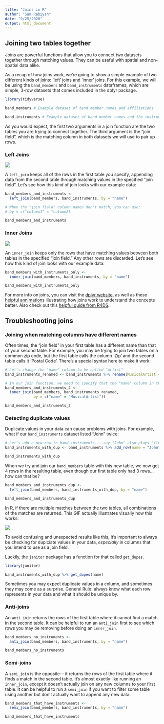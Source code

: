 ```yaml
---
title: "Joins in R"
author: "Sam Rabiyah"
date: "9/25/2020"
output: html_document
---
```


## Joining two tables together

Joins are powerful functions that allow you to connect two datasets together through matching values. They can be useful with spatial and non-spatial data alike.

As a recap of how joins work, we're going to show a simple example of two different kinds of joins: 'left' joins and 'inner' joins. For this example, we will be using the `band_members` and `band_instruments` dataframes, which are simple, 3-row datasets that comes included in the dplyr package.


```r
library(tidyverse)
```

```r
band_members # Example dataset of band member names and affiliations
```

```r
band_instruments # Example dataset of band member names and the instruments they play
```

As you would expect, the first two arguments in a join function are the two tables you are trying to connect together. The third argument is the "join field", which is the matching column in both datasets we will use to pair up rows.

### Left Joins

![](https://www.garrickadenbuie.com/project/tidyexplain/images/left-join.gif)

A `left_join` keeps all of the rows in the first table you specify, appending data from the second table through matching values in the specified "join field". Let's see how this kind of join looks with our example data:

```r
band_members_and_instruments <-
  left_join(band_members, band_instruments, by = "name")

# When the "join field" column names don't match, you can use:
# by = c("column1" = "column2)

band_members_and_instruments
```

### Inner Joins

![](https://www.garrickadenbuie.com/project/tidyexplain/images/inner-join.gif)

An `inner_join` keeps only the rows that have matching values between both tables in the specified "join field." Any other rows are discarded. Let's see how this kind of join looks with our example data:

```r
band_members_with_instruments_only <-
  inner_join(band_members, band_instruments, by = "name")

band_members_with_instruments_only
```

For more info on joins, you can visit the [dplyr website](https://dplyr.tidyverse.org/articles/two-table.html), as well as these [helpful annimations](https://www.garrickadenbuie.com/project/tidyexplain/#mutating-joins) illustrating how joins work to understand the concepts better. Also check out this [helpful guide from R4DS](https://r4ds.had.co.nz/relational-data.html#mutating-joins).

## Troubleshooting joins

### Joining when matching columns have different names

Often times, the "join field" in your first table has a different name than that of your second table. For example, you may be trying to join two tables on a common zip code, but the first table calls the column 'Zip' and the second table calls it 'Postal Code'. There's a special syntax here to make it work:

```r

# Let's change the "name" column to be called "Artist"
band_instruments_renamed <- band_instruments %>% rename(MusicalArtist = name)

# In our join function, we need to specify that the "name" column in the first table matches up with the "MusicalArtist" column in the second table. We do that by setting our "by" parameter differently:
band_members_and_instruments_2 <-
  inner_join(band_members, band_instruments_renamed,
             by = c("name" = "MusicalArtist"))

band_members_and_instruments_2
```


### Detecting duplicate values

Duplicate values in your data can cause problems with joins. For example, what if our `band_instruments` dataset listed "John" twice:

```r

# Let's add a new row to band_instruments... say "John" also plays "flute"
band_instruments_with_dup <- band_instruments %>% add_row(name = "John", plays = "flute")

band_instruments_with_dup
```

When we try and join our `band_members` table with this new table, we now get 4 rows in the resulting table, even though our first table only had 3 rows... how can that be?

```r

band_members_and_instruments_dup <-
  left_join(band_members, band_instruments_with_dup, by = "name")

band_members_and_instruments_dup

```
In R, if there are multiple matches between the two tables, all combinations of the matches are returned. This GIF actually illustrates visually how this works:

![](https://www.garrickadenbuie.com/project/tidyexplain/images/left-join-extra.gif)

To avoid confusing and unexpected results like this, it's important to always be checking for duplciate values in your data, _especially_ in columns that you intend to use as a join field.

Luckily, the `janitor` package has a function for that called `get_dupes`.

```r
library(janitor)
```

```r
band_instruments_with_dup %>% get_dupes(name)
```

Sometimes you may expect duplicate values in a column, and sometimes they may come as a surprise. General Rule: always know what each row represents in your data and what it should be unique by.


### Anti-joins

An `anti_join` returns the rows of the first table where it cannot find a match in the second table. It can be helpful to run an `anti_join` first to see which rows you may be removing before doing an `inner_join`.

```r

band_members_no_instruments <-
  anti_join(band_members, band_instruments, by = "name")

band_members_no_instruments
```

### Semi-joins

A `semi_join` is the opposite— it returns the rows of the first table where it finds a match in the second table. It's almost exactly like running an `inner_join`, except it doesn't actually join on any new columns to your first table. It can be helpful to run a `semi_join` if you want to filter some table using another but don't actually want to append any new data.

```r

band_members_that_have_instruments <-
  semi_join(band_members, band_instruments, by = "name")

band_members_that_have_instruments
```
